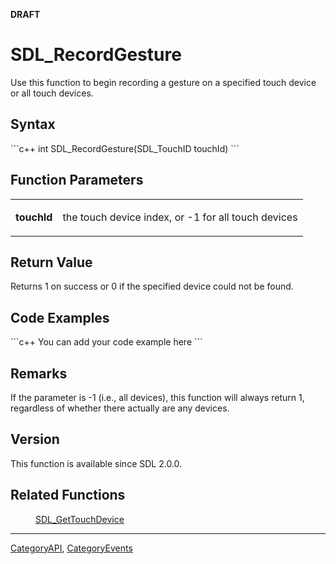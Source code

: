 <!-- pragma section-numbers off -->
<!-- pragma camelcase off -->
'''DRAFT'''


<!-- #*^*^*^*^*See http://wiki.libsdl.org/moin.cgi/SGFunctions for details on editing this page*^*^*^*^* -->


= SDL_RecordGesture =
Use this function to begin recording a gesture on a specified touch device or all touch devices.





== Syntax ==
```c++
int SDL_RecordGesture(SDL_TouchID touchId)
```



== Function Parameters ==
{|
|'''touchId'''
|the touch device index, or -1 for all touch devices
|}




== Return Value ==
Returns 1 on success or 0 if the specified device could not be found.



== Code Examples ==
```c++
You can add your code example here
```



== Remarks ==
If the parameter is -1 (i.e., all devices), this function will always return 1, regardless of whether there actually are any devices.


== Version ==
This function is available since SDL 2.0.0.


== Related Functions ==
:[[SDL_GetTouchDevice]]
<!-- #Remove this section if empty -->

----
[[CategoryAPI]], [[CategoryEvents]]
<!-- #See the Style Guide for instructions on editing the footer. -->
